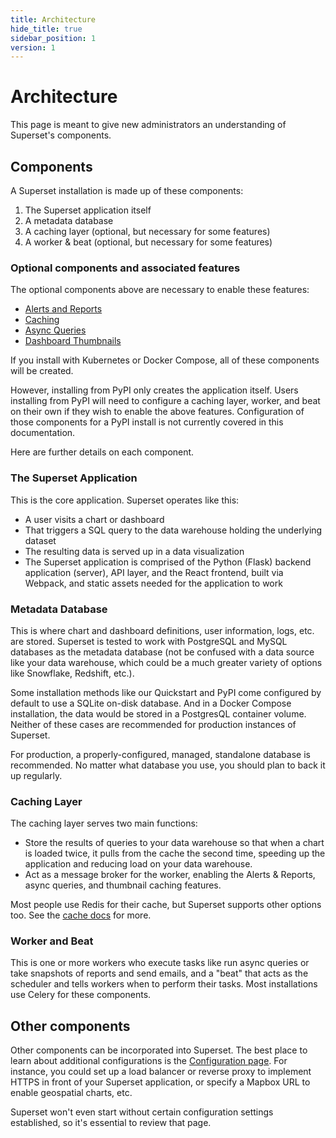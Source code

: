 ```yaml
---
title: Architecture
hide_title: true
sidebar_position: 1
version: 1
---
```



# Architecture

This page is meant to give new administrators an understanding of Superset's components.

## Components

A Superset installation is made up of these components:
1. The Superset application itself
2. A metadata database
3. A caching layer (optional, but necessary for some features)
4. A worker & beat (optional, but necessary for some features)

### Optional components and associated features

The optional components above are necessary to enable these features:
- [Alerts and Reports](/docs/configuration/alerts-reports)
- [Caching](/docs/configuration/cache)
- [Async Queries](/docs/configuration/async-queries-celery/)
- [Dashboard Thumbnails](/docs/configuration/cache/#caching-thumbnails)

If you install with Kubernetes or Docker Compose, all of these components will be created.

However, installing from PyPI only creates the application itself. Users installing from PyPI will need to configure a caching layer, worker, and beat on their own if they wish to enable the above features. Configuration of those components for a PyPI install is not currently covered in this documentation.

Here are further details on each component.

### The Superset Application

This is the core application. Superset operates like this:
- A user visits a chart or dashboard
- That triggers a SQL query to the data warehouse holding the underlying dataset
- The resulting data is served up in a data visualization
- The Superset application is comprised of the Python (Flask) backend application (server), API layer, and the React frontend, built via Webpack, and static assets needed for the application to work

### Metadata Database

This is where chart and dashboard definitions, user information, logs, etc. are stored. Superset is tested to work with PostgreSQL and MySQL databases as the metadata database (not be confused with a data source like your data warehouse, which could be a much greater variety of options like Snowflake, Redshift, etc.).

Some installation methods like our Quickstart and PyPI come configured by default to use a SQLite on-disk database. And in a Docker Compose installation, the data would be stored in a PostgresQL container volume. Neither of these cases are recommended for production instances of Superset.

For production, a properly-configured, managed, standalone database is recommended. No matter what database you use, you should plan to back it up regularly.

### Caching Layer

The caching layer serves two main functions:
- Store the results of queries to your data warehouse so that when a chart is loaded twice, it pulls from the cache the second time, speeding up the application and reducing load on your data warehouse.
- Act as a message broker for the worker, enabling the Alerts & Reports, async queries, and thumbnail caching features.

Most people use Redis for their cache, but Superset supports other options too. See the [cache docs](/docs/configuration/cache/) for more.

### Worker and Beat

This is one or more workers who execute tasks like run async queries or take snapshots of reports and send emails, and a "beat" that acts as the scheduler and tells workers when to perform their tasks. Most installations use Celery for these components.

## Other components

Other components can be incorporated into Superset. The best place to learn about additional configurations is the [Configuration page](/docs/configuration/configuring-superset). For instance, you could set up a load balancer or reverse proxy to implement HTTPS in front of your Superset application, or specify a Mapbox URL to enable geospatial charts, etc.

Superset won't even start without certain configuration settings established, so it's essential to review that page.
